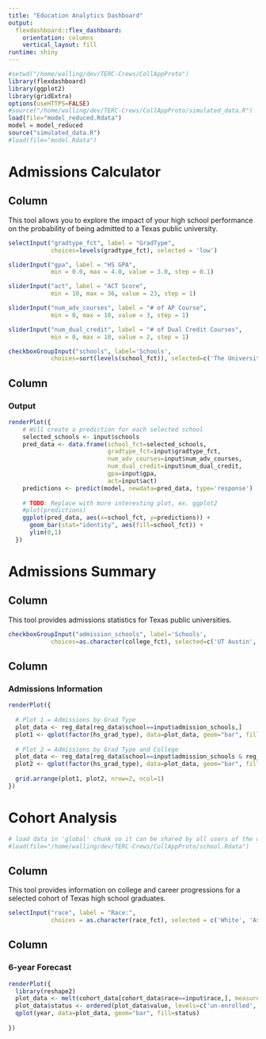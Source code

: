 ```yaml
---
title: "Education Analytics Dashboard"
output: 
  flexdashboard::flex_dashboard:
    orientation: columns
    vertical_layout: fill
runtime: shiny
---
```


```r
#setwd("/home/walling/dev/TERC-Crews/CollAppProto")
library(flexdashboard)
library(ggplot2)
library(gridExtra)
options(useHTTPS=FALSE)
#source("/home/walling/dev/TERC-Crews/CollAppProto/simulated_data.R")
load(file="model_reduced.Rdata")
model = model_reduced
source("simulated_data.R")
#load(file="model.Rdata")
```

Admissions Calculator
=============================
Column {.sidebar}
-----------------------------------------------------------------------

This tool allows you to explore the impact of your high school performance on the probability of being
admitted to a Texas public university.


```r
selectInput("gradtype_fct", label = "GradType",
            choices=levels(gradtype_fct), selected = 'low')

sliderInput("gpa", label = "HS GPA",
            min = 0.0, max = 4.0, value = 3.0, step = 0.1)

sliderInput("act", label = "ACT Score",
            min = 10, max = 36, value = 23, step = 1)

sliderInput("num_adv_courses", label = "# of AP Course",
            min = 0, max = 10, value = 3, step = 1)

sliderInput("num_dual_credit", label = "# of Dual Credit Courses",
            min = 0, max = 10, value = 2, step = 1)

checkboxGroupInput("schools", label='Schools',
            choices=sort(levels(school_fct)), selected=c('The University of Texas at Austin', 'Texas Tech University'))
```

Column
-----------------------------------------------------------------------

### Output

```r
renderPlot({
    # Will create a prediction for each selected school
    selected_schools <- input$schools
    pred_data <- data.frame(school_fct=selected_schools,
                            gradtype_fct=input$gradtype_fct,
                            num_adv_courses=input$num_adv_courses,
                            num_dual_credit=input$num_dual_credit,
                            gpa=input$gpa,
                            act=input$act)
    predictions <- predict(model, newdata=pred_data, type='response')
    
    # TODO: Replace with more interesting plot, ex. ggplot2
    #plot(predictions)
    ggplot(pred_data, aes(x=school_fct, y=predictions)) +
      geom_bar(stat="identity", aes(fill=school_fct)) +
      ylim(0,1)
  })
```

Admissions Summary
==================================

Column {.sidebar}
-----------------------------------------------------------------------

This tool provides admissions statistics for Texas public universities.

```r
checkboxGroupInput("admission_schools", label='Schools',
            choices=as.character(college_fct), selected=c('UT Austin', 'Texas Tech'))

```

Column
-----------------------------------------------------------------------

### Admissions Information

```r
renderPlot({
  
  # Plot 1 = Admissions by Grad Type
  plot_data <- reg_data[reg_data$school==input$admission_schools,]
  plot1 <- qplot(factor(hs_grad_type), data=plot_data, geom="bar", fill=factor(accepted), xlab='HS Grad Type')
  
  # Plot 2 = Admissions by Grad Type and College
  plot_data <- reg_data[reg_data$school==input$admission_schools & reg_data$accepted==1,]
  plot2 <- qplot(factor(hs_grad_type), data=plot_data, geom="bar", fill=factor(school), xlab='HS Grad Type')
  
  grid.arrange(plot1, plot2, nrow=2, ncol=1)
})
```

Cohort Analysis
==================================

```r
# load data in 'global' chunk so it can be shared by all users of the dashboard
#load(file="/home/walling/dev/TERC-Crews/CollAppProto/school.Rdata")
```

Column {.sidebar}
-----------------------------------------------------------------------

This tool provides information on college and career progressions for a selected cohort of Texas high school graduates.

```r
selectInput("race", label = "Race:",
            choices = as.character(race_fct), selected = c('White', 'Asian'))

```

Column
-----------------------------------------------------------------------

### 6-year Forecast

```r
renderPlot({
  library(reshape2)
  plot_data <- melt(cohort_data[cohort_data$race==input$race,], measure.vars = c('year1', 'year2', 'year3', 'year4', 'year5', 'year6'), variable.name='year')
  plot_data$status <- ordered(plot_data$value, levels=c('un-enrolled', 'dropout', 'enrolled', 'graduated'))
  qplot(year, data=plot_data, geom="bar", fill=status)
  
})
```


